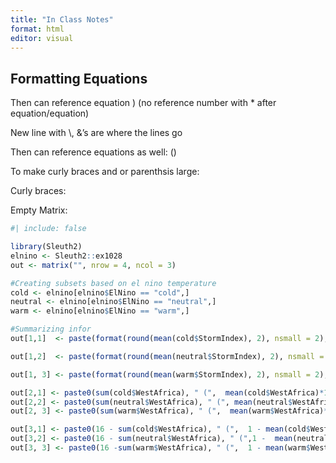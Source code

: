 ```yaml
---
title: "In Class Notes"
format: html
editor: visual
---
```


## Formatting Equations

```{=tex}
\begin{equation}\label{eq:donner-logit}
\log(\frac{\hat{\pi}}{1 - \hat{\pi}}) = \beta_0 + \beta_1(age_i) + \beta_2(sex_i) + \beta_3(age_i)(sex_i) + \beta_4(age^2_i) + \beta_5(age^2_i)(sex_i)
\end{equation}
```
Then can reference equation \ref{eq:donner-logit}) (no reference number with \* after equation/equation)

New line with \\, &'s are where the lines go

```{=tex}
\begin{align*}
\log(\frac{\hat{\pi}}{1 - \hat{\pi}}) = &\beta_0 + \beta_1(age_i) + \beta_2(sex_i) + \beta_3(age_i)(sex_i)\\
&+ \beta_4(age^2_i) + \beta_5(age^2_i)(sex_i)
\end{align*}
```
Then can reference equations as well: (\ref{eq:donner-logit})

To make curly braces and or parenthsis large:

```{=tex}
\begin{align*}
\log\left(\frac{\hat{\pi}}{1 - \hat{\pi}}\right) = &\beta_0 + \beta_1(age_i) + \beta_2(sex_i) + \beta_3(age_i)(sex_i)\\
&+ \beta_4(age^2_i) + \beta_5(age^2_i)(sex_i)
\end{align*}
```
Curly braces:

```{=tex}
\begin{align*}
\log\left\{\frac{\hat{\pi}}{1 - \hat{\pi}}\right\} = &\beta_0 + \beta_1(age_i) + \beta_2(sex_i) + \beta_3(age_i)(sex_i)\\
&+ \beta_4(age^2_i) + \beta_5(age^2_i)(sex_i)
\end{align*}
```
Empty Matrix:

```r
#| include: false

library(Sleuth2)
elnino <- Sleuth2::ex1028
out <- matrix("", nrow = 4, ncol = 3)

#Creating subsets based on el nino temperature
cold <- elnino[elnino$ElNino == "cold",]
neutral <- elnino[elnino$ElNino == "neutral",]
warm <- elnino[elnino$ElNino == "warm",]

#Summarizing infor
out[1,1]  <- paste(format(round(mean(cold$StormIndex), 2), nsmall = 2), " (sd = ", format(round(sd(cold$StormIndex), 2), nsmall = 2), ")", sep = "")

out[1,2]  <- paste(format(round(mean(neutral$StormIndex), 2), nsmall = 2), " (sd = ", format(round(sd(neutral$StormIndex), 2), nsmall = 2), ")", sep = "")

out[1, 3] <- paste(format(round(mean(warm$StormIndex), 2), nsmall = 2), " (sd = ", format(round(sd(warm$StormIndex), 2), nsmall = 2), ")", sep = "")

out[2,1] <- paste0(sum(cold$WestAfrica), " (",  mean(cold$WestAfrica)*100, "\\%)")
out[2,2] <- paste0(sum(neutral$WestAfrica), " (", mean(neutral$WestAfrica)*100, "\\%)")
out[2, 3] <- paste0(sum(warm$WestAfrica), " (",  mean(warm$WestAfrica)*100 ,")\\%")

out[3,1] <- paste0(16 - sum(cold$WestAfrica), " (",  1 - mean(cold$WestAfrica)*100, "\\%)")
out[3,2] <- paste0(16 - sum(neutral$WestAfrica), " (",1 -  mean(neutral$WestAfrica)*100, "\\%)")
out[3, 3] <- paste0(16 -sum(warm$WestAfrica), " (",  1 - mean(warm$WestAfrica)*100 ,")\\%")



```
